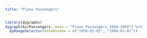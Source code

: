 ```yaml
---
title: "Plane Passengers"
---
```


```r
library(dygraphs)
dygraph(AirPassengers, main = "Plane Passengers 1950-1960") %>% 
  dyRangeSelector(dateWindow = c("1950-01-01", "1960-01-01"))
```

